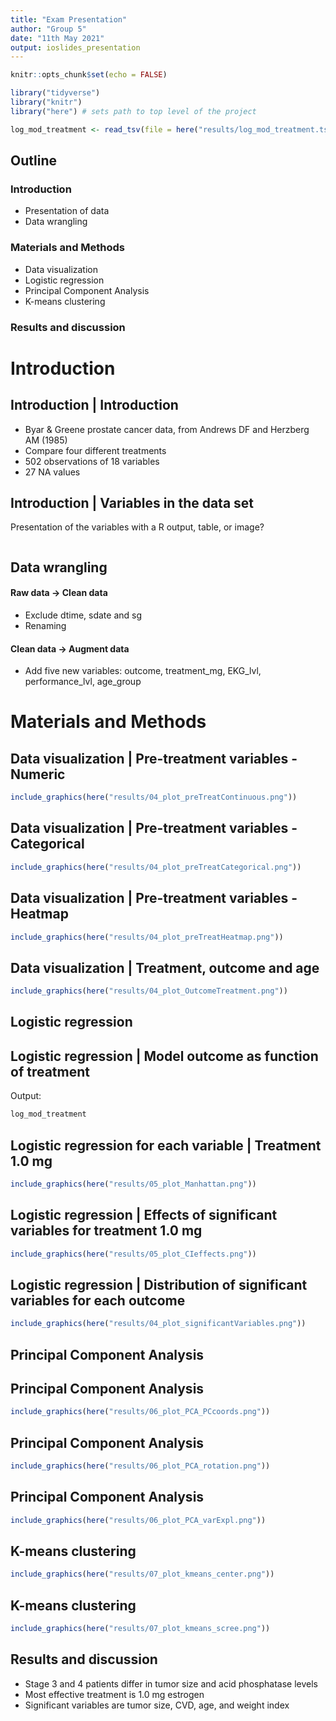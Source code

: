 ```yaml
---
title: "Exam Presentation"
author: "Group 5"
date: "11th May 2021"
output: ioslides_presentation
---
```


```r
knitr::opts_chunk$set(echo = FALSE)
```

```r
library("tidyverse")
library("knitr")
library("here") # sets path to top level of the project
```

```r
log_mod_treatment <- read_tsv(file = here("results/log_mod_treatment.tsv.gz"))
```


## Outline
### Introduction
- Presentation of data
- Data wrangling

### Materials and Methods
- Data visualization
- Logistic regression
- Principal Component Analysis
- K-means clustering

### Results and discussion


# Introduction

## Introduction | Introduction
- Byar & Greene prostate cancer data, from Andrews DF and Herzberg AM (1985) 
- Compare four different treatments
- 502 observations of 18 variables
- 27 NA values

## Introduction | Variables in the data set

Presentation of the variables with a R output, table, or image?

```r

```

## Data wrangling

#### Raw data -> Clean data
- Exclude dtime, sdate and sg
- Renaming

#### Clean data -> Augment data
- Add five new variables: outcome, treatment_mg, EKG_lvl, performance_lvl, age_group

# Materials and Methods

## Data visualization | Pre-treatment variables - Numeric

```r
include_graphics(here("results/04_plot_preTreatContinuous.png"))
```

## Data visualization | Pre-treatment variables - Categorical

```r
include_graphics(here("results/04_plot_preTreatCategorical.png"))
```

## Data visualization | Pre-treatment variables - Heatmap

```r
include_graphics(here("results/04_plot_preTreatHeatmap.png"))
```

## Data visualization | Treatment, outcome and age

```r
include_graphics(here("results/04_plot_OutcomeTreatment.png"))
```

## Logistic regression

## Logistic regression | Model outcome as function of treatment

Output:
```r
log_mod_treatment
```

## Logistic regression for each variable | Treatment 1.0 mg

```r
include_graphics(here("results/05_plot_Manhattan.png"))
```

## Logistic regression | Effects of significant variables for treatment 1.0 mg

```r
include_graphics(here("results/05_plot_CIeffects.png"))
```

## Logistic regression | Distribution of significant variables for each outcome
```r
include_graphics(here("results/04_plot_significantVariables.png"))
```

## Principal Component Analysis

## Principal Component Analysis
```r
include_graphics(here("results/06_plot_PCA_PCcoords.png"))
```

## Principal Component Analysis
```r
include_graphics(here("results/06_plot_PCA_rotation.png"))
```

## Principal Component Analysis
```r
include_graphics(here("results/06_plot_PCA_varExpl.png"))
``` 

## K-means clustering
```r
include_graphics(here("results/07_plot_kmeans_center.png"))
``` 

## K-means clustering
```r
include_graphics(here("results/07_plot_kmeans_scree.png"))
``` 

## Results and discussion

- Stage 3 and 4 patients differ in tumor size and acid phosphatase levels
- Most effective treatment is 1.0 mg estrogen
- Significant variables are tumor size, CVD, age, and weight index


